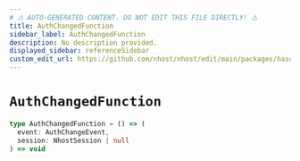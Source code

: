 ```yaml
---
# ⚠️ AUTO-GENERATED CONTENT. DO NOT EDIT THIS FILE DIRECTLY! ⚠️
title: AuthChangedFunction
sidebar_label: AuthChangedFunction
description: No description provided.
displayed_sidebar: referenceSidebar
custom_edit_url: https://github.com/nhost/nhost/edit/main/packages/hasura-auth-js/src/types/client.ts#L115
---
```


# `AuthChangedFunction`

```ts
type AuthChangedFunction = () => (
  event: AuthChangeEvent,
  session: NhostSession | null
) => void
```
